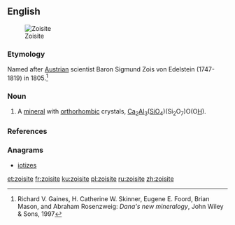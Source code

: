 ==English==
[[Image:Zoïsite.jpg|thumb|Zoisite]]

===Etymology===
Named after [[Austrian]] scientist Baron Sigmund Zois von Edelstein (1747-1819) in 1805.<ref>Richard V. Gaines, H. Catherine W. Skinner, Eugene E. Foord, Brian Mason, and Abraham Rosenzweig: ''Dana's new mineralogy'', John Wiley & Sons, 1997</ref> {{term|-ite}}

===Noun===
{{en-noun}}

# {{context|mineralogy|lang=en}} A [[mineral]] with [[orthorhombic]] crystals, [[calcium|Ca]]<sub>2</sub>[[aluminum|Al]]<sub>3</sub>([[silicon|Si]][[oxygen|O]]<sub>4</sub>)(Si<sub>2</sub>O<sub>7</sub>)O(O[[hydrogen|H]]).

===References===
<references/>

===Anagrams===
* [[iotizes#English|iotizes]]

[[et:zoisite]]
[[fr:zoisite]]
[[ku:zoisite]]
[[pl:zoisite]]
[[ru:zoisite]]
[[zh:zoisite]]